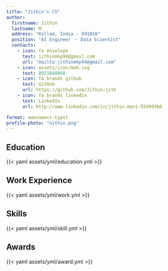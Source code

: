 ```yaml
---
title: "Jithin's CV"
author:
  firstname: Jithin
  lastname: M
  address: "Kollam, India - 691010"
  position: "AI Engineer ・ Data Scientist"
  contacts:
    - icon: fa envelope
      text: jithinmkp94@gmail.com
      url: "mailto:jithinmkp94@gmail.com"
    - icon: assets/icon/mob.svg
      text: 8921848860
    - icon: fa brands github
      text: GitHub
      url: https://github.com/Jithin-jith
    - icon: fa brands linkedin
      text: LinkedIn
      url: http://www.linkedin.com/in/jithin-mani-554993b8

format: awesomecv-typst
profile-photo: "nithin.png"
---
```



## Education

{{< yaml assets/yml/education.yml >}}

<!--  
## Publications

{{< yaml assets/yml/education.yml >}}
-->

## Work Experience

{{< yaml assets/yml/work.yml >}}

## Skills

{{< yaml assets/yml/skill.yml >}}

## Awards

{{< yaml assets/yml/award.yml >}}